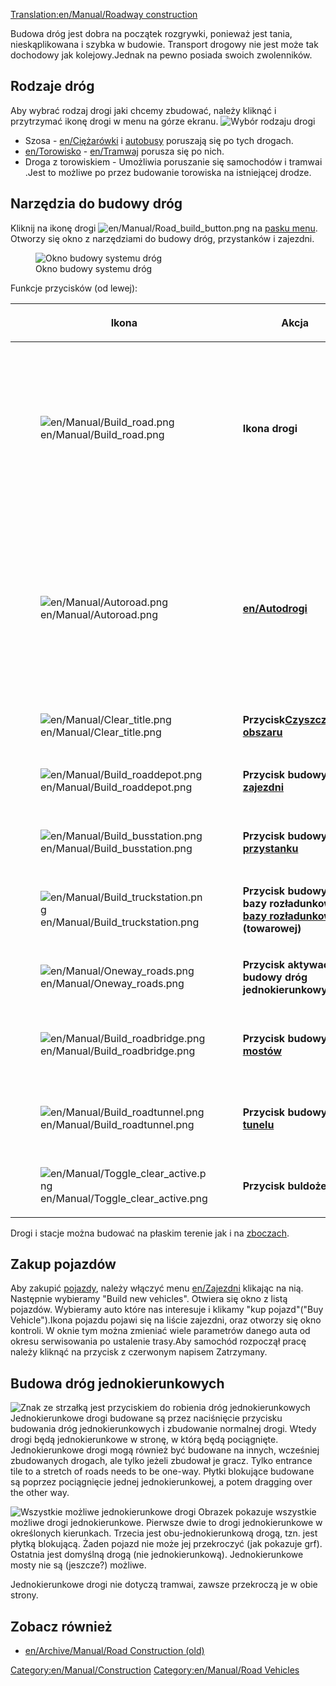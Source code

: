 [[Translation:en/Manual/Roadway construction]]
{{pl/Manual/Spis treści}}

{{en/Warning| Stronka gotowa do tłumaczenia zapraszam.}}

Budowa dróg jest dobra na początek rozgrywki, ponieważ jest tania, nieskąplikowana i szybka w budowie. Transport drogowy nie jest może tak dochodowy jak kolejowy.Jednak na pewno posiada swoich zwolenników. 
  

==Rodzaje dróg==
Aby wybrać rodzaj drogi jaki chcemy zbudować, należy kliknąć i przytrzymać ikonę drogi w menu na górze ekranu.
[[File:en/Manual/Roadmenu.png|none|frame|Wybór rodzaju drogi]]
* Szosa - [[en/Ciężarówki]] i [[en/Manual/Base Set/Road Vehicles/Buses|autobusy]] poruszają się po tych drogach.
* [[en/Torowisko]] - [[en/Tramwaj]] porusza się po nich.
* Droga z torowiskiem - Umożliwia poruszanie się samochodów i tramwai .Jest to możliwe po przez budowanie torowiska na istniejącej drodze.

==Narzędzia do budowy dróg==
Kliknij na ikonę drogi [[File:en/Manual/Road build button.png]] na [[en/Manual/Game interface#the-menu-bar|pasku menu]]. Otworzy się okno z narzędziami do budowy dróg, przystanków i zajezdni. 

[[File:en/Manual/Road constructionnew.png|none|frame|Okno budowy systemu dróg]]

Funkcje przycisków (od lewej):
{| {{en/Wikitable}}
|- style="background:#efefef"
!width='46'|Ikona
!width='150'|Akcja
!Skrót
!Komentarz
|-
|[[File:en/Manual/Build road.png]]
|'''Ikona drogi'''||1, 2||Po zaznaczeniu budujesz drogę w skazanym miejscu.Jest możliwość budowy po przez kliknij i ciągnij.Można również zbudować półdrogi na kafelku. 
|-
|[[File:en/Manual/Autoroad.png]]||'''[[en/Autodrogi]]'''||3|| Bardzo pomocna funkcja która buduje drogę w każdym kierunku.(możliwe problemy przy pierwszym użyciu). Z użyciem przycisku Ctrl jest możliwość kasowania istniejących dróg.
|-
|[[File:en/Manual/Clear title.png]]||'''Przycisk[[en/Manual/Landscaping|Czyszczenia obszaru]]'''||4||Czyszczenie płytek-obszaru.
|-
|[[File:en/Manual/Build roaddepot.png]]||'''Przycisk budowy  [[en/Manual/Depots|zajezdni]] '''||5||Otworzy się okno w celu orientacj zajezdni.
|-
|[[File:en/Manual/Build busstation.png]]||'''Przycisk budowy  [[en/Manual/Stations#bus-stations|przystanku]]'''||6||Otworzy się okno w celu orientacj przystanku
|-
|[[File:en/Manual/Build truckstation.png]]||'''Przycisk budowy bazy rozładunkowej [[en/Manual/Stations#truck-stations|bazy rozładunkowej]] (towarowej)'''||7||Otworzy się okno w celu orientacj bazy.
|-
|[[File:en/Manual/Oneway roads.png]]||'''Przycisk aktywacji budowy dróg jednokierunkowych'''||8||Pozwala budować drogi jednokierunkowe.
|-
|[[File:en/Manual/Build roadbridge.png]]||'''Przycisk budowy [[en/Manual/Bridges|mostów]]'''||B||Jak sama nazwa wskauje umożliwia budowę mostów.
|-
|[[File:en/Manual/Build roadtunnel.png]]||'''Przycisk budowy  [[en/Manual/Tunnels|tunelu]]'''||T||Jak sama nazwa wskauje umożliwia budowę tunelów.
|-
|[[File:en/Manual/Toggle clear active.png]]||'''Przycisk buldożera'''||R (CTRL)||Służy do czyszczenia obszaru.
|}

Drogi i stacje można budować na płaskim terenie jak i na [[en/Archive/Manual/Settings/Build on slopes|zboczach]].

==Zakup pojazdów==
Aby zakupić  [[en/Manual/Road vehicles|pojazdy]], należy włączyć menu [[en/Zajezdni]] klikając na nią. Następnie wybieramy "Build new vehicles". Otwiera się okno z listą pojazdów. Wybieramy auto które nas interesuje i klikamy "kup pojazd"("Buy Vehicle").Ikona pojazdu pojawi się na liście zajezdni, oraz otworzy się okno kontroli. W oknie tym można zmieniać wiele parametrów danego auta od okresu serwisowania po ustalenie trasy.Aby samochód rozpoczął pracę należy kliknąć na przycisk z czerwonym napisem Zatrzymany.

==Budowa dróg jednokierunkowych==
[[File:en/Manual/Oneway.png|right|frame|Znak ze strzałką jest przyciskiem do robienia dróg jednokierunkowych]]
Jednokierunkowe drogi budowane są przez naciśnięcie przycisku budowania dróg jednokierunkowych i zbudowanie normalnej drogi. Wtedy drogi będą jednokierunkowe w stronę, w którą będą pociągnięte. Jednokierunkowe drogi mogą również być budowane na innych, wcześniej zbudowanych drogach, ale tylko jeżeli zbudował je gracz. Tylko entrance tile to a stretch of roads needs to be one-way. Płytki blokujące budowane są poprzez pociągnięcie jednej jednokierunkowej, a potem dragging over the other way.

[[File:en/Manual/Oneways.png|left|frame|Wszystkie możliwe jednokierunkowe drogi]]
Obrazek pokazuje wszystkie możliwe drogi jednokierunkowe. Pierwsze dwie to drogi jednokierunkowe w określonych kierunkach. Trzecia jest obu-jednokierunkową drogą, tzn. jest płytką blokującą. Żaden pojazd nie może jej przekroczyć (jak pokazuje grf). Ostatnia jest domyślną drogą (nie jednokierunkową). Jednokierunkowe mosty nie są (jeszcze?) możliwe.

Jednokierunkowe drogi nie dotyczą tramwai, zawsze przekroczą je w obie strony.


==Zobacz również==
*[[en/Archive/Manual/Road Construction (old)]]

[[Category:en/Manual/Construction]]
[[Category:en/Manual/Road Vehicles]]